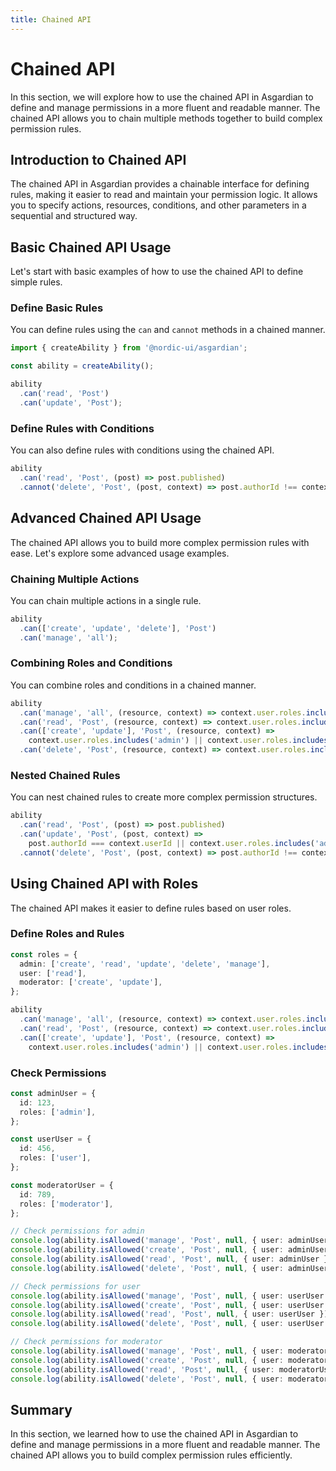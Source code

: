 ```yaml
---
title: Chained API
---
```


# Chained API

In this section, we will explore how to use the chained API in Asgardian to define and manage permissions in a more fluent and readable manner. The chained API allows you to chain multiple methods together to build complex permission rules.

## Introduction to Chained API

The chained API in Asgardian provides a chainable interface for defining rules, making it easier to read and maintain your permission logic. It allows you to specify actions, resources, conditions, and other parameters in a sequential and structured way.

## Basic Chained API Usage

Let's start with basic examples of how to use the chained API to define simple rules.

### Define Basic Rules

You can define rules using the `can` and `cannot` methods in a chained manner.

```typescript
import { createAbility } from '@nordic-ui/asgardian';

const ability = createAbility();

ability
  .can('read', 'Post')
  .can('update', 'Post');
```

### Define Rules with Conditions

You can also define rules with conditions using the chained API.

```typescript
ability
  .can('read', 'Post', (post) => post.published)
  .cannot('delete', 'Post', (post, context) => post.authorId !== context.userId);
```

## Advanced Chained API Usage

The chained API allows you to build more complex permission rules with ease. Let's explore some advanced usage examples.

### Chaining Multiple Actions

You can chain multiple actions in a single rule.

```typescript
ability
  .can(['create', 'update', 'delete'], 'Post')
  .can('manage', 'all');
```

### Combining Roles and Conditions

You can combine roles and conditions in a chained manner.

```typescript
ability
  .can('manage', 'all', (resource, context) => context.user.roles.includes('admin'))
  .can('read', 'Post', (resource, context) => context.user.roles.includes('user'))
  .can(['create', 'update'], 'Post', (resource, context) => 
    context.user.roles.includes('admin') || context.user.roles.includes('moderator'))
  .can('delete', 'Post', (resource, context) => context.user.roles.includes('admin'));
```

### Nested Chained Rules

You can nest chained rules to create more complex permission structures.

```typescript
ability
  .can('read', 'Post', (post) => post.published)
  .can('update', 'Post', (post, context) => 
    post.authorId === context.userId || context.user.roles.includes('admin'))
  .cannot('delete', 'Post', (post, context) => post.authorId !== context.userId);
```

## Using Chained API with Roles

The chained API makes it easier to define rules based on user roles.

### Define Roles and Rules

```typescript
const roles = {
  admin: ['create', 'read', 'update', 'delete', 'manage'],
  user: ['read'],
  moderator: ['create', 'update'],
};

ability
  .can('manage', 'all', (resource, context) => context.user.roles.includes('admin'))
  .can('read', 'Post', (resource, context) => context.user.roles.includes('user'))
  .can(['create', 'update'], 'Post', (resource, context) => 
    context.user.roles.includes('admin') || context.user.roles.includes('moderator'));
```

### Check Permissions

```typescript
const adminUser = {
  id: 123,
  roles: ['admin'],
};

const userUser = {
  id: 456,
  roles: ['user'],
};

const moderatorUser = {
  id: 789,
  roles: ['moderator'],
};

// Check permissions for admin
console.log(ability.isAllowed('manage', 'Post', null, { user: adminUser })); // true
console.log(ability.isAllowed('create', 'Post', null, { user: adminUser })); // true
console.log(ability.isAllowed('read', 'Post', null, { user: adminUser })); // true
console.log(ability.isAllowed('delete', 'Post', null, { user: adminUser })); // true

// Check permissions for user
console.log(ability.isAllowed('manage', 'Post', null, { user: userUser })); // false
console.log(ability.isAllowed('create', 'Post', null, { user: userUser })); // false
console.log(ability.isAllowed('read', 'Post', null, { user: userUser })); // true
console.log(ability.isAllowed('delete', 'Post', null, { user: userUser })); // false

// Check permissions for moderator
console.log(ability.isAllowed('manage', 'Post', null, { user: moderatorUser })); // false
console.log(ability.isAllowed('create', 'Post', null, { user: moderatorUser })); // true
console.log(ability.isAllowed('read', 'Post', null, { user: moderatorUser })); // true
console.log(ability.isAllowed('delete', 'Post', null, { user: moderatorUser })); // false
```

## Summary

In this section, we learned how to use the chained API in Asgardian to define and manage permissions in a more fluent and readable manner. The chained API allows you to build complex permission rules efficiently.
